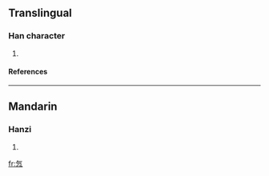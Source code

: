 ==Translingual==
===Han character===
{{Han char|rn=61|rad=心|as=04|sn=8|four=8031<sub>7</sub>|canj=人弓心 (ONP)}}
# {{defn|Han|sort=心04}}
====References====
{{Han ref|kx=0377.200|dkj=10361|dj=0705.080|hdz=42273.160|uh=5FE5|ud=24549|bh=CC79|bd=52345}}
----
==Mandarin==
===Hanzi===
{{cmn-hanzi|pin=[[xì]] ([[xi4]])|wg=hsi<sup>4</sup>}}
# {{defn|Mandarin}}

[[fr:忥]]